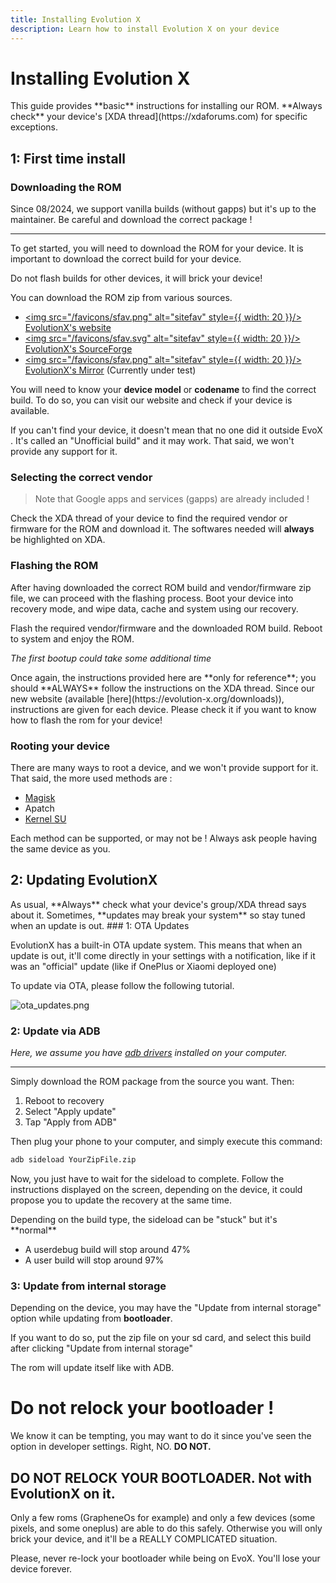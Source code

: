 ```yaml
---
title: Installing Evolution X
description: Learn how to install Evolution X on your device
---
```



# Installing Evolution X

<Callout type="warning">
  This guide provides **basic** instructions for installing our ROM. **Always
  check** your device's [XDA thread](https://xdaforums.com) for specific
  exceptions.
</Callout>

## 1: First time install

### Downloading the ROM

Since 08/2024, we support vanilla builds (without gapps) but it's up to the maintainer. Be careful and download the correct package !

---

To get started, you will need to download the ROM for your device. It is important to download the correct build for your device.

<Callout type="error">
  Do not flash builds for other devices, it will brick your device!
</Callout>

You can download the ROM zip from various sources.

- [<img src="/favicons/sfav.png" alt="sitefav" style={{ width: 20 }}/> EvolutionX's website](https://evolution-x.org/downloads)
- [<img src="/favicons/sfav.svg" alt="sitefav" style={{ width: 20 }}/> EvolutionX's SourceForge](https://sourceforge.net/projects/evolution-x/files/)
- [<img src="/favicons/sfav.png" alt="sitefav" style={{ width: 20 }}/> EvolutionX's Mirror](https://evolution-x.org/) (Currently under test)

You will need to know your **device model** or **codename** to find the correct build.
To do so, you can visit our website and check if your device is available.

<Callout type="info">
  If you can't find your device, it doesn't mean that no one did it outside EvoX
  . It's called an "Unofficial build" and it may work. That said, we won't
  provide any support for it.
</Callout>

### Selecting the correct vendor

> Note that Google apps and services (gapps) are already included !

Check the XDA thread of your device to find the required vendor or firmware for the ROM and download it.
The softwares needed will **always** be highlighted on XDA.

### Flashing the ROM

After having downloaded the correct ROM build and vendor/firmware zip file, we can proceed with the flashing process. Boot your device into recovery mode, and wipe data, cache and system using our recovery.

Flash the required vendor/firmware and the downloaded ROM build. Reboot to system and enjoy the ROM.

_The first bootup could take some additional time_

<Callout type="warning">
  Once again, the instructions provided here are **only for reference**; you
  should **ALWAYS** follow the instructions on the XDA thread.
</Callout>

<Callout type="success">
  Since our new website (available [here](https://evolution-x.org/downloads)),
  instructions are given for each device. Please check it if you want to know
  how to flash the rom for your device!
</Callout>

### Rooting your device

There are many ways to root a device, and we won't provide support for it. That said, the more used methods are :

- [Magisk](https://github.com/topjohnwu/Magisk)
- Apatch
- [Kernel SU](https://kernelsu.org/)

<Callout type="info">
  Each method can be supported, or may not be ! Always ask people having the
  same device as you.
</Callout>

## 2: Updating EvolutionX

<Callout type="warning">
  As usual, **Always** check what your device's group/XDA thread says about it.
  Sometimes, **updates may break your system** so stay tuned when an update is
  out.
</Callout>
### 1: OTA Updates

EvolutionX has a built-in OTA update system. This means that when an update is out, it'll come directly in your settings with a notification, like if it was an "official" update (like if OnePlus or Xiaomi deployed one)

To update via OTA, please follow the following tutorial.

![ota_updates.png](/guides/ota_updates.png)

### 2: Update via ADB

_Here, we assume you have [adb drivers](https://www.xda-developers.com/install-adb-windows-macos-linux/) installed on your computer._

---

Simply download the ROM package from the source you want.
Then:

1. Reboot to recovery
2. Select "Apply update"
3. Tap "Apply from ADB"

Then plug your phone to your computer, and simply execute this command:

```bash
adb sideload YourZipFile.zip
```

Now, you just have to wait for the sideload to complete.
Follow the instructions displayed on the screen, depending on the device, it could propose you to update the recovery at the same time.

<Callout type="success">
  Depending on the build type, the sideload can be "stuck" but it's **normal**
  
- A userdebug build will stop around 47%
- A user build will stop around 97%

</Callout>

### 3: Update from internal storage

Depending on the device, you may have the "Update from internal storage" option while updating from **bootloader**.

If you want to do so, put the zip file on your sd card, and select this build after clicking "Update from internal storage"

The rom will update itself like with ADB.

# Do not relock your bootloader !

We know it can be tempting, you may want to do it since you've seen the option in developer settings.
Right, NO. **DO NOT.**

## DO NOT RELOCK YOUR BOOTLOADER. Not with EvolutionX on it.

Only a few roms (GrapheneOs for example) and only a few devices (some pixels, and some oneplus) are able to do this safely. Otherwise you will only brick your device, and it'll be a REALLY COMPLICATED situation.

<Callout type="error">
  Please, never re-lock your bootloader while being on EvoX. You'll lose your
  device forever.
</Callout>
